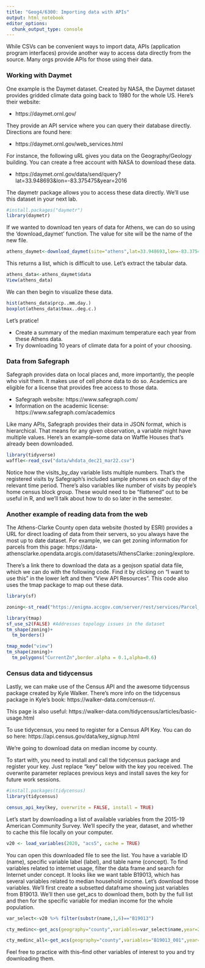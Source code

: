```yaml
---
title: "Geog4/6300: Importing data with APIs"
output: html_notebook
editor_options: 
  chunk_output_type: console
---
```

While CSVs can be convenient ways to import data, APIs (application program interfaces) provide another way to access data directly from the source. Many orgs provide APIs for those using their data. 

### Working with Daymet

One example is the Daymet dataset. Created by NASA, the Daymet dataset provides gridded climate data going back to 1980 for the whole US. Here's their website: 

* https://daymet.ornl.gov/

They provide an API service where you can query their database directly. Directions are found here: 

* https://daymet.ornl.gov/web_services.html

For instance, the following uRL gives you data on the Geography/Geology building. You can create a free account with NASA to download these data.

* https://daymet.ornl.gov/data/send/query?lat=33.948693&lon=-83.375475&year=2016

The daymetr package allows you to access these data directly. We'll use this dataset in your next lab.

```r
#install.packages("daymetr")
library(daymetr)
```

If we wanted to download ten years of data for Athens, we can do so using the 'download_daymet' function. The value for site will be the name of the new file. 

```r
athens_daymet<-download_daymet(site="athens",lat=33.948693,lon=-83.375475,start=2005,end=2015,internal=TRUE)
```

This returns a list, which is difficult to use. Let's extract the tabular data.

```r
athens_data<-athens_daymet$data
View(athens_data)
```

We can then begin to visualize these data.

```r
hist(athens_data$prcp..mm.day.)
boxplot(athens_data$tmax..deg.c.)
```

Let's pratice! 

* Create a summary of the median maximum temperature each year from these Athens data.
* Try downloading 10 years of climate data for a point of your choosing.

### Data from Safegraph

Safegraph provides data on local places and, more importantly, the people who visit them. It makes use of cell phone data to do so. Academics are eligible for a license that provides free access to those data. 

* Safegraph website: https://www.safegraph.com/
* Information on the academic license: https://www.safegraph.com/academics

Like many APIs, Safegraph provides their data in JSON format, which is hierarchical. That means for any given observation, a variable might have multiple values. Here's an example--some data on Waffle Houses that's already been downloaded.

```r
library(tidyverse)
waffle<-read_csv("data/whdata_dec21_mar22.csv")
```

Notice how the visits_by_day variable lists multiple numbers. That's the registered visits by Safegraph's included sample phones on each day of the relevant time period. There's also variables like number of visits by people's home census block group. These would need to be "flattened" out to be useful in R, and we'll talk about how to do so later in the semester.

### Another example of reading data from the web

The Athens-Clarke County open data website (hosted by ESRI) provides a URL for direct loading of data from their servers, so you always have the most up to date dataset. For example, we can get zoning information for parcels from this page: https://data-athensclarke.opendata.arcgis.com/datasets/AthensClarke::zoning/explore. 

There's a link there to download the data as a geojson spatial data file, which we can do with the following code. Find it by clicking on "I want to use this" in the lower left and then "View API Resources". This code also uses the tmap package to map out these data.

```r
library(sf)

zoning<-st_read("https://enigma.accgov.com/server/rest/services/Parcel_Zoning_Types/FeatureServer/0/query?outFields=*&where=1%3D1&f=geojson")

library(tmap)
sf_use_s2(FALSE) #Addresses topology issues in the dataset
tm_shape(zoning)+
  tm_borders()

tmap_mode("view")
tm_shape(zoning)+
  tm_polygons("CurrentZn",border.alpha = 0.1,alpha=0.6)
```


### Census data and tidycensus

Lastly, we can make use of the Census API and the awesome tidycensus package created by Kyle Walker. There's more info on the tidycensus package in Kyle's book: https://walker-data.com/census-r/.

This page is also useful: https://walker-data.com/tidycensus/articles/basic-usage.html

To use tidycensus, you need to register for a Census API Key. You can do so here: https://api.census.gov/data/key_signup.html

We're going to download data on median income by county.

To start with, you need to install and call the tidycensus package and register your key. Just replace "key" below with the key you received. The overwrite parameter replaces previous keys and install saves the key for future work sessions.

```r
#install.packages(tidycensus)
library(tidycensus)

census_api_key(key, overwrite = FALSE, install = TRUE)
```

Let's start by downloading a list of available variables from the 2015-19 American Community Survey. We'll specify the year, dataset, and whether to cache this file locally on your computer.

```r
v20 <- load_variables(2020, "acs5", cache = TRUE)
```

You can open this downloaded file to see the list. You have a variable ID (name), specific variable label (label), and table name (concept). To find variables related to internet usage, filter the data frame and search for Internet under concept. It looks like we want table B19013, which has several variables related to median household income. 
Let's download those variables. We'll first create a subsetted dataframe showing just variables from B19013. We'll then use get_acs to download them, both by the full list and then for the specific variable for median income for the whole population.

```r
var_select<-v20 %>% filter(substr(name,1,6)=="B19013")

cty_medinc<-get_acs(geography="county",variables=var_select$name,year=2020)

cty_medinc_all<-get_acs(geography="county",variables="B19013_001",year=2020)
```

Feel free to practice with this--find other variables of interest to you and try downloading them.